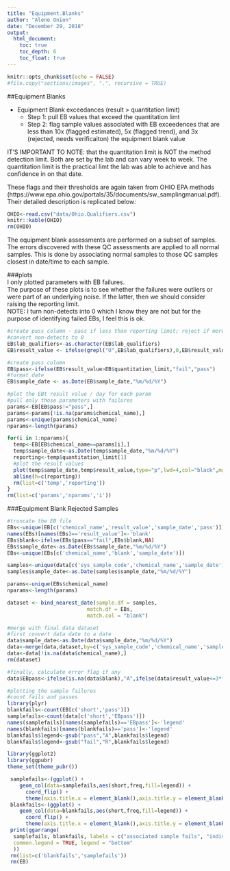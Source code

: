```yaml
---
title: "Equipment.Blanks"
author: "Alene Onion"
date: "December 29, 2018"
output:
  html_document:
    toc: true
    toc_depth: 6
    toc_float: true
---
```


```r
knitr::opts_chunk$set(echo = FALSE)
#file.copy("sections/images", ".", recursive = TRUE)
```


##Equipment Blanks

* Equipment Blank exceedances  (result > quantitation limit)  
    + Step 1: pull EB values that exceed the quantitation limt
    + Step 2: flag sample values associated with EB exceedences that are less than 10x (flagged estimated), 5x (flagged trend), and 3x (rejected, needs verificaiton) the equipment blank value   

IT'S IMPORTANT TO NOTE: that the quantitation limit is NOT the method detection limit. Both are set by the lab and can vary week to week. The quantitation limit is the practical limt the lab was able to achieve and has confidence in on that date.       

These flags and their thresholds are again taken from OHIO EPA methods (https://www.epa.ohio.gov/portals/35/documents/sw_samplingmanual.pdf). Their detailed description is replicated below:  
```r
OHIO<-read.csv("data/Ohio.Qualifiers.csv")
knitr::kable(OHIO)
rm(OHIO)
```

The equipment blank assessments are performed on a subset of samples. The errors discovered with these QC assessments are applied to all normal samples. This is done by associating normal samples to those QC samples closest in date/time to each sample. 

###plots    
I only plotted parameters with EB failures.  
The purpose of these plots is to see whether the failures were outliers or were part of an underlying noise. If the latter, then we should consider raising the reporting limit.  
NOTE: I turn non-detects into 0 which I know they are not but for the purpose of identifying failed EBs, I feel this is ok.

```r
#create pass column - pass if less than reporting limit; reject if more than reporting limit
#convert non-detects to 0
EB$lab_qualifiers<-as.character(EB$lab_qualifiers)
EB$result_value <- ifelse(grepl("U",EB$lab_qualifiers),0,EB$result_value)

#create pass column
EB$pass<-ifelse(EB$result_value>EB$quantitation_limit,"fail","pass")
#format date
EB$sample_date <- as.Date(EB$sample_date,"%m/%d/%Y")
```

```r
#plot the EBt result value / day for each param 
#pull only those parameters with failures
params<-EB[EB$pass!="pass",]
params<-params[!is.na(params$chemical_name),]
params<-unique(params$chemical_name)
nparams<-length(params)

for(i in 1:nparams){
  temp<-EB[EB$chemical_name==params[i],]
  temp$sample_date<-as.Date(temp$sample_date,"%m/%d/%Y")
  reporting<-temp$quantitation_limit[1]
  #plot the result values
  plot(temp$sample_date,temp$result_value,type="p",lwd=4,col="black",main=params[i],xlab="date",ylab="equipment blank result value")
  abline(h=c(reporting))
  rm(list=c('temp','reporting'))
}
rm(list=c('params','nparams','i'))
```

###Equipment Blank Rejected Samples
```r
#truncate the EB file
EBs<-unique(EB[c('chemical_name','result_value','sample_date','pass')])
names(EBs)[names(EBs)=='result_value']<-'blank'
EBs$blank<-ifelse(EBs$pass=="fail",EBs$blank,NA)
EBs$sample_date<-as.Date(EBs$sample_date,"%m/%d/%Y")
EBs<-unique(EBs[c('chemical_name','blank','sample_date')])

samples<-unique(data[c('sys_sample_code','chemical_name','sample_date')])
samples$sample_date<-as.Date(samples$sample_date,"%m/%d/%Y")

params<-unique(EBs$chemical_name)
nparams<-length(params)

dataset <- bind_nearest_date(sample.df = samples,
                          match.df = EBs,
                          match.col = "blank")

#merge with final data dataset
#first convert data date to a date
data$sample_date<-as.Date(data$sample_date,"%m/%d/%Y")
data<-merge(data,dataset,by=c('sys_sample_code','chemical_name','sample_date'),all=TRUE)
data<-data[!is.na(data$chemical_name),]
rm(dataset)

#finally, calculate error flag if any
data$EBpass<-ifelse(is.na(data$blank),"A",ifelse(data$result_value<=3*(data$blank),"R",ifelse(data$result_value<=5*(data$blank),"T",ifelse(data$result_value<=10*(data$blank),"J","A"))))
```

```r
#plotting the sample failures
#count fails and passes
library(plyr)
blankfails<-count(EB[c('short','pass')])
samplefails<-count(data[c('short','EBpass')])
names(samplefails)[names(samplefails)=='EBpass']<-'legend'
names(blankfails)[names(blankfails)=='pass']<-'legend'
blankfails$legend<-gsub("pass","A",blankfails$legend)
blankfails$legend<-gsub("fail","R",blankfails$legend)

library(ggplot2)
library(ggpubr)
theme_set(theme_pubr())

 samplefails<-(ggplot() +
    geom_col(data=samplefails,aes(short,freq,fill=legend)) +
      coord_flip() +
      theme(axis.title.x = element_blank(),axis.title.y = element_blank()))
 blankfails<-(ggplot() +
    geom_col(data=blankfails,aes(short,freq,fill=legend)) +
      coord_flip() +
      theme(axis.title.x = element_blank(),axis.title.y = element_blank()))
 print(ggarrange(
  samplefails, blankfails, labels = c("associated sample fails", "individual EB fails"),
  common.legend = TRUE, legend = "bottom"
  ))
 rm(list=c('blankfails','samplefails'))
 rm(EB)
```